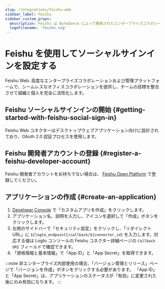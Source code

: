 ```yaml
---
slug: /integrations/feishu-web
sidebar_label: Feishu
sidebar_custom_props:
  description: Feishu は ByteDance によって開発されたエンタープライズコラボレーションプラットフォームです。
  logoFilename: 'feishu.svg'
---
```



# Feishu を使用してソーシャルサインインを設定する

Feishu Web: 高度なエンタープライズコラボレーションおよび管理プラットフォームで、シームレスなオフィスコラボレーションを提供し、チームの目標を整合させて組織と個人を完全に活性化します。

<GuideTip />

## Feishu ソーシャルサインインの開始 \{#getting-started-with-feishu-social-sign-in}

Feishu Web コネクターはデスクトップウェブアプリケーション向けに設計されており、OAuth 2.0 認証プロセスを使用します。

## Feishu 開発者アカウントの登録 \{#register-a-feishu-developer-account}

Feishu 開発者アカウントをお持ちでない場合は、 [Feishu Open Platform](https://open.feishu.cn/app) で登録してください。

## アプリケーションの作成 \{#create-an-application}

1. [Developer Console](https://open.feishu.cn/app) で「カスタムアプリを作成」をクリックします。
2. アプリケーション名、説明を入力し、アイコンを選択して「作成」ボタンをクリックします。
3. 左側のサイドバーで「セキュリティ設定」をクリックし、「リダイレクト URL」に `${logto_endpoint}/callback/${connector_id}` を入力します。対応する値は Logto コンソールの Feishu コネクター詳細ページの `Callback URI` フィールドで確認できます。
4. 「資格情報と基本情報」で「App ID」と「App Secret」を取得できます。

:::note
非エンタープライズ内部使用の場合、「バージョン管理とリリース」ページで「バージョンを作成」ボタンをクリックする必要があります。
「App ID」と「App Secret」は、アプリケーションのステータスが「有効」に変更された後にのみ有効になります。
:::